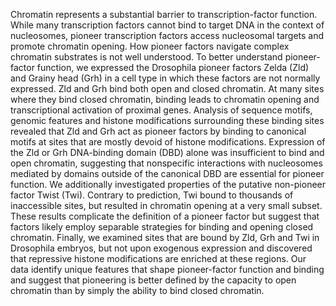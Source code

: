 Chromatin represents a substantial barrier to transcription-factor function.
While many transcription factors cannot bind to target DNA in the context of nucleosomes, pioneer transcription factors access nucleosomal targets and promote chromatin opening.
How pioneer factors navigate complex chromatin substrates is not well understood.
To better understand pioneer-factor function, we expressed the Drosophila pioneer factors Zelda (Zld) and Grainy head (Grh) in a cell type in which these factors are not normally expressed.
Zld and Grh bind both open and closed chromatin.
At many sites where they bind closed chromatin, binding leads to chromatin opening and transcriptional activation of proximal genes.
Analysis of sequence motifs, genomic features and histone modifications surrounding these binding sites revealed that Zld and Grh act as pioneer factors by binding to canonical motifs at sites that are mostly devoid of histone modifications.
Expression of the Zld or Grh DNA-binding domain (DBD) alone was insufficient to bind and open chromatin, suggesting that nonspecific interactions with nucleosomes mediated by domains outside of the canonical DBD are essential for pioneer function.
We additionally investigated properties of the putative non-pioneer factor Twist (Twi).
Contrary to prediction, Twi bound to thousands of inaccessible sites, but resulted in chromatin opening at a very small subset.
These results complicate the definition of a pioneer factor but suggest that factors likely employ separable strategies for binding and opening closed chromatin.
Finally, we examined sites that are bound by Zld, Grh and Twi in Drosophila embryos, but not upon exogenous expression and discovered that repressive histone modifications are enriched at these regions.
Our data identify unique features that shape pioneer-factor function and binding and suggest that pioneering is better defined by the capacity to open chromatin than by simply the ability to bind closed chromatin.
